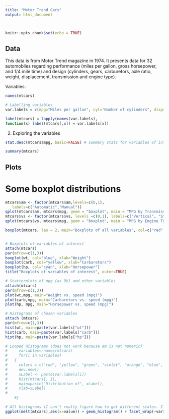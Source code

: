 ```yaml
---
title: "Motor Trend Cars"
output: html_document

---
```


```r
knitr::opts_chunk$set(echo = TRUE)

```

## Data

This data is from Motor Trend magazine in 1974. It presents data for 32 automobiles regarding performance (miles per gallon, gross horsepower, and 1/4 mile time) and design (cylinders, gears, carburetors, axle ratio, weight, displacement, transmission and engine type).

Variables:

```r

names(mtcars)

```

``` r
# Labelling variables
var.labels = c(mpg="Miles per gallon", cyl="Number of cylinders", disp="Displacement", hp="Horsepower", drat="Axle ratio", wt="Weight", qsec="1/4 mile time", vs="V/S", am="Transmission", gear="Number of forward gears", carb="Number of carburetors")

label(mtcars) = lapply(names(var.labels), 
function(x) label(mtcars[,x]) = var.labels[x])

```


2. Exploring the variables
```r
stat.desc(mtcars$mpg, basic=FALSE) # summary stats for variables of interest, not very necessary if the summary function will give the whole outputs.

summary(mtcars)

```

## Plots
# Some boxplot distributions 
```r

mtcars$am <- factor(mtcars$am,levels=c(0,1),
   labels=c("Automatic","Manual"))
qplot(mtcars$am, mtcars$mpg, geom = "boxplot", main = "MPG by Transmission Type", xlab = "Transmission", ylab = "MPG", fill = factor(mtcars$am)) + guides(fill=FALSE) +scale_fill_manual(values=c("cadetblue", "skyblue"))
mtcars$vs <- factor(mtcars$vs, levels =c(0,1), labels=c("Vertical", "Straight"))
qplot(mtcars$vs, mtcars$mpg, geom = "boxplot", main = "MPG by Engine Type", xlab = "Engine", ylab = "MPG", fill = factor(mtcars$vs)) + guides(fill=FALSE)
```

```r


boxplot(mtcars, las = 2, main="Boxplots of all variables", col=c("red", "sienna", "black", "blue", "royalblue", "yellow", "violet", "brown", "green", "palevioletred1", "darkgreen"))


# Boxplots of variables of interest
attach(mtcars)
par(mfrow=c(1,3)) 
boxplot(wt, col="blue", xlab="Weight")
boxplot(carb, col="yellow", xlab="Carburetors")
boxplot(hp, col="cyan", xlab="Horsepower")
title("Boxplots of variables of interest", outer=TRUE)

# Scatterplots of mpg (as DV) and other variables
attach(mtcars)
par(mfrow=c(1,3))
plot(wt,mpg, main="Weight vs. speed (mpg)")
plot(carb,mpg, main="Carburetors vs. speed (mpg)")
plot(hp, mpg, main="Horsepower vs. speed (mpg)")

# Histograms of chosen variables
attach (mtcars)
par(mfrow=c(1,3))
hist(wt, main=paste(var.labels["wt"]))
hist(carb, main=paste(var.labels["carb"]))
hist(hp, main=paste(var.labels["hp"]))

# Looped Histograms (does not work because am is not numeric)
#     variables<-names(mtcars)
#     for(i in variables)
#   {
#     colors = c("red", "yellow", "green", "violet", "orange", "blue", "pink", "cyan") 
#     dev.new()
#     xLabel <- paste(var.labels[i]) 
#     hist(mtcars[, i],
#     main=paste("Distribution of", xLabel),
#     xlab=xLabel)
#     
    #}

# All histograms (I can't really figure how to get different scales. I tried putting in the limit function, but it does not work here :())
ggplot(melt(mtcars),aes(x=value)) + geom_histogram() + facet_wrap(~variable)

```



